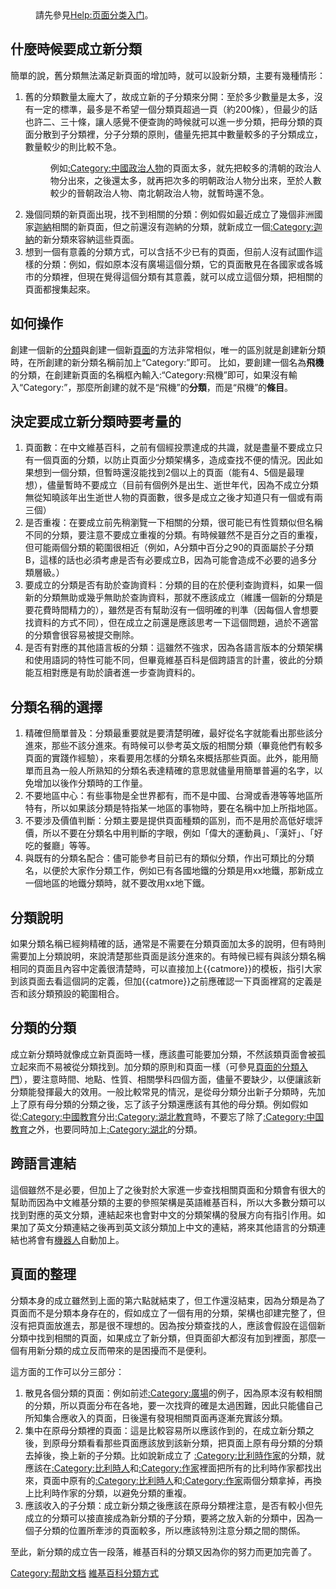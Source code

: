 {{分类帮助}}
:請先參見[[Help:页面分类入门|Help:页面分类入门]]。

==什麼時候要成立新分類==

簡單的說，舊分類無法滿足新頁面的增加時，就可以設新分類，主要有幾種情形：

#舊的分類數量太龐大了，故成立新的子分類來分開：至於多少數量是太多，沒有一定的標準，最多是不希望一個分類頁超過一頁（約200條），但最少的話也許二、三十條，讓人感覺不便查詢的時候就可以進一步分類，把母分類的頁面分散到子分類裡，分子分類的原則，儘量先把其中數量較多的子分類成立，數量較少的則比較不急。
#:例如[[:Category:中國政治人物|:Category:中國政治人物]]的頁面太多，就先把較多的清朝的政治人物分出來，之後還太多，就再把次多的明朝政治人物分出來，至於人數較少的晉朝政治人物、南北朝政治人物，就暫時還不急。
#幾個同類的新頁面出現，找不到相關的分類：例如假如最近成立了幾個非洲國家[[迦納|迦納]]相關的新頁面，但之前還沒有迦納的分類，就新成立一個[[:Category:迦納|:Category:迦納]]的新分類來容納這些頁面。
#想到一個有意義的分類方式，可以含括不少已有的頁面，但前人沒有試圖作這樣的分類：例如，假如原本沒有廣場這個分類，它的頁面散見在各國家或各城市的分類裡，但現在覺得這個分類有其意義，就可以成立這個分類，把相關的頁面都搜集起來。

==如何操作==

創建一個新的[[分類|分類]]與創建一個新[[頁面|頁面]]的方法非常相似，唯一的區別就是創建新分類時，在所創建的新分類名稱前加上“Category:”即可。
比如，要創建一個名為'''飛機'''的分類，在創建新頁面的名稱框內輸入:“Category:飛機”即可，如果沒有輸入“Category:”，那麼所創建的就不是“飛機”的'''分類'''，而是“飛機”的'''條目'''。

{{seealso|Help:创建新页面}}

==決定要成立新分類時要考量的==

#頁面數：在中文維基百科，之前有個經投票達成的共識，就是盡量不要成立只有一個頁面的分類，以防止頁面少分類架構多，造成查找不便的情況。因此如果想到一個分類，但暫時還沒能找到2個以上的頁面（能有4、5個是最理想），儘量暫時不要成立（目前有個例外是出生、逝世年代，因為不成立分類無從知曉該年出生逝世人物的頁面數，很多是成立之後才知道只有一個或有兩三個）
#是否重複：在要成立前先稍瀏覽一下相關的分類，很可能已有性質類似但名稱不同的分類，要注意不要成立重複的分類。有時候雖然不是百分之百的重複，但可能兩個分類的範圍很相近（例如，A分類中百分之90的頁面屬於子分類B，這樣的話也必須考慮是否有必要成立B，因為可能會造成不必要的過多分類層級。）
#要成立的分類是否有助於查詢資料：分類的目的在於便利查詢資料，如果一個新的分類無助或幾乎無助於查詢資料，那就不應該成立（維護一個新的分類是要花費時間精力的），雖然是否有幫助沒有一個明確的判準（因每個人會想要找資料的方式不同），但在成立之前還是應該思考一下這個問題，過於不適當的分類會很容易被提交刪除。
#是否有對應的其他語言板的分類：這雖然不強求，因為各語言版本的分類架構和使用語詞的特性可能不同，但畢竟維基百科是個跨語言的計畫，彼此的分類能互相對應是有助於讀者進一步查詢資料的。

==分類名稱的選擇==

#精確但簡單普及：分類最重要就是要清楚明確，最好從名字就能看出那些該分進來，那些不該分進來。有時候可以參考英文版的相關分類（畢竟他們有較多頁面的實踐作經驗），來看要用怎樣的分類名來概括那些頁面。此外，能用簡單而且為一般人所熟知的分類名表達精確的意思就儘量用簡單普遍的名字，以免增加以後作分類時的工作量。
#不要地區中心：有些事物是全世界都有，而不是中國、台灣或香港等等地區所特有，所以如果該分類是特指某一地區的事物時，要在名稱中加上所指地區。
#不要涉及價值判斷：分類主要是提供頁面種類的區別，而不是用於高低好壞評價，所以不要在分類名中用判斷的字眼，例如「偉大的運動員」、「漢奸」、「好吃的餐廳」等等。
#與既有的分類名配合：儘可能參考目前已有的類似分類，作出可類比的分類名，以便於大家作分類工作，例如已有各國地鐵的分類是用xx地鐵，那新成立一個地區的地鐵分類時，就不要改用xx地下鐵。

==分類說明==

如果分類名稱已經夠精確的話，通常是不需要在分類頁面加太多的說明，但有時則需要加上分類說明，來說清楚那些頁面是該分進來的。有時候已經有與該分類名稱相同的頁面且內容中定義很清楚時，可以直接加上<nowiki>{{catmore}}</nowiki>的模板，指引大家到該頁面去看這個詞的定義，但加<nowiki>{{catmore}}</nowiki>之前應確認一下頁面裡寫的定義是否和該分類預設的範圍相合。

==分類的分類==

成立新分類時就像成立新頁面時一樣，應該盡可能要加分類，不然該類頁面會被孤立起來而不易被從分類找到。加分類的原則和頁面一樣（可參見[[Help:页面分类/简单分类入门指引|頁面的分類入門]]），要注意時間、地點、性質、相關學科四個方面，儘量不要缺少，以便讓該新分類能發揮最大的效用。一般比較常見的情況，是從母分類分出新子分類時，先加上了原有母分類的分類之後，忘了該子分類還應該有其他的母分類。例如假如從[[:Category:中國教育|:Category:中國教育]]分出[[:Category:湖北教育|:Category:湖北教育]]時，不要忘了除了[[:Category:中国教育|:Category:中国教育]]之外，也要同時加上[[:Category:湖北|:Category:湖北]]的分類。

==跨語言連結==

這個雖然不是必要，但加上了之後對於大家進一步查找相關頁面和分類會有很大的幫助而因為中文維基分類的主要的參照架構是英語維基百科，所以大多數分類可以找到對應的英文分類，連結起來也會對中文的分類架構的發展方向有指引作用。如果加了英文分類連結之後再到英文該分類加上中文的連結，將來其他語言的分類連結也將會有[[help:機器人|機器人]]自動加上。

==頁面的整理==

分類本身的成立雖然到上面的第六點就結束了，但工作還沒結束，因為分類是為了頁面而不是分類本身存在的，假如成立了一個有用的分類，架構也卻建完整了，但沒有把頁面放進去，那是很不理想的。因為按分類查找的人，應該會假設在這個新分類中找到相關的頁面，如果成立了新分類，但頁面卻大都沒有加到裡面，那麼一個有用新分類的成立反而帶來的是困擾而不是便利。

這方面的工作可以分三部分：
#散見各個分類的頁面：例如前述[[:Category:廣場|:Category:廣場]]的例子，因為原本沒有較相關的分類，所以頁面分布在各地，要一次找齊的確是太過困難，因此只能儘自己所知集合應收入的頁面，日後還有發現相關頁面再逐漸充實該分類。
#集中在原母分類裡的頁面：這是比較容易所以應該作到的，在成立新分類之後，到原母分類看看那些頁面應該放到該新分類，把頁面上原有母分類的分類去掉後，換上新的子分類。比如說新成立了 [[:Category:比利時作家|:Category:比利時作家]]的分類，就應該在[[:Category:比利時人|:Category:比利時人]]和[[:Category:作家|:Category:作家]]裡面把所有的比利時作家都找出來，頁面中原有的[[:Category:比利時人|:Category:比利時人]]和[[:Category:作家|:Category:作家]]兩個分類拿掉，再換上比利時作家的分類，以避免分類的重複。
#應該收入的子分類：成立新分類之後應該在原母分類裡注意，是否有較小但先成立的分類可以接直接成為新分類的子分類，要將之放入新的分類中，因為一個子分類的位置所牽涉的頁面較多，所以應該特別注意分類之間的關係。

至此，新分類的成立告一段落，維基百科的分類又因為你的努力而更加完善了。

[[Category:帮助文档|Category:帮助文档]]
[[Category:維基百科分類方式|]]